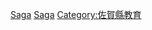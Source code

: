 {{日本行政區劃分類導航|的學校|top=日本各都道府縣的學校}}
{{Commonscat|Schools in Saga prefecture}}

[[Category:日本各都道府縣的學校|Saga]]
[[Category:佐賀縣建築物|Saga]]
[[Category:佐賀縣教育|Category:佐賀縣教育]]